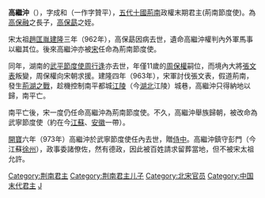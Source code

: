 {{Emperorcn box
|图像=
|名称=高繼沖
|姓名=高繼沖
|庙号=
|谥号=
|陵墓=
|政权=[[荆南|荆南]](荊南節度使)
|出生日期=943年
|逝世日期={{death year and age|973|943}}
|在位=962年-963年
|年号=[[建隆|建隆]]：962年十一月-963年五月
}}
'''高繼沖'''（{{bd|943年||973年|catIdx=g}}），字成和（一作字贊平），[[五代十國|五代十國]][[荊南|荊南]]政權末期君主(荊南節度使)。為[[高保融|高保融]]之長子，[[高保勖|高保勗]]之姪。

宋太祖[[趙匡胤|趙匡胤]][[建隆|建隆]]三年（962年），高保勗因病去世，遺命高繼沖權判內外軍馬事以繼其位。後來高繼沖亦被[[宋朝|宋]]任命為荊南節度使。

同年，湖南的[[武平節度使|武平節度使]][[周行逢|周行逢]]亦去世，年僅11歲的[[周保權|周保權]]嗣位，而境內大將[[張文表|張文表]]叛變，周保權向宋朝求援。建隆四年（963年），宋軍討伐張文表，假道荊南，發生[[荊湖之戰|荊湖之戰]]，趁機控制南平都城[[江陵|江陵]]（今[[湖北|湖北]]江陵）城巷，高繼沖只得納地以歸，南平亡。

南平亡後，宋一度仍任命高繼沖為荊南節度使。不久，高繼沖舉族歸朝，被改命為武寧節度使（約在今[[江蘇|江蘇]]、[[安徽|安徽]]一帶）。

[[開寶|開寶]]六年（973年）高繼沖於武寧節度使任內去世，贈[[侍中|侍中]]。高繼沖鎮守彭門（今江蘇[[徐州|徐州]]），政事委諸僚佐，然有德政，因此被百姓請求留葬當地，但不被宋太祖允許。

{{中国皇帝|叔侍中[[高保勖|高保勗]]|—|[[五代十国君主列表#南平|南平君主]]|962-963}}

{{五代十国君主}}
[[Category:荆南君主|Category:荆南君主]]
[[Category:荆南君主儿子|Category:荆南君主儿子]]
[[Category:北宋官员|Category:北宋官员]]
[[Category:中国末代君主|Category:中国末代君主]]
[[Category:高姓|J]]